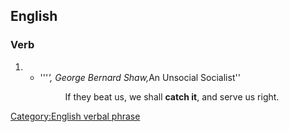 ==English==
===Verb===
{{en-verb}}
#
#* '''''', George Bernard Shaw, ''An Unsocial Socialist'' 
#*: If they beat us, we shall '''catch it''', and serve us right.

[[Category:English verbal phrase]]